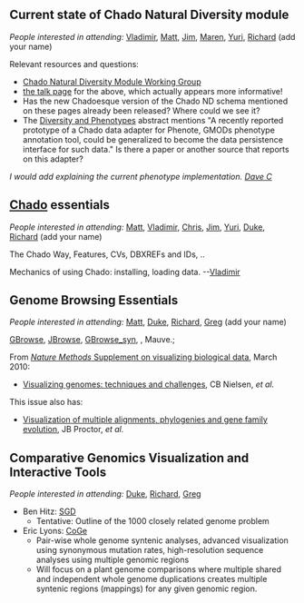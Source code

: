 ==Current state of Chado Natural Diversity module==

''People interested in attending:'' [[User:Vg34|Vladimir]], [[User:diapriid@gmail.com|Matt]], [[User:balhoff@nescent.org|Jim]],  [[User:friesen@usc.edu|Maren]],  [[User:ybendana@usc.edu|Yuri]], [[User:rdhayes@lbl.gov|Richard]] (add your name)

Relevant resources and questions:  
* [http://gmod.org/wiki/Chado_Natural_Diversity_Module_Working_Group Chado Natural Diversity Module Working Group] 
* [http://gmod.org/wiki/Talk:Chado_Natural_Diversity_Module_Working_Group the talk page] for the above, which actually appears more informative! 
* Has the new Chadoesque version of the Chado ND schema mentioned on these pages already been released?  Where could we see it?
* The [[Diversity and Phenotypes]] abstract mentions "A recently reported prototype of a Chado data adapter for Phenote, GMODs phenotype annotation tool, could be generalized to become the data persistence interface for such data."  Is there a paper or another source that reports on this adapter?

''I would add explaining the current phenotype implementation.  [[User:Dpc13|Dave C]]''

== [[gmod:Chado|Chado]] essentials ==

''People interested in attending:'' [[User:diapriid@gmail.com|Matt]], [[User:Vg34|Vladimir]], [[User:cjfields@illinois.edu|Chris]], [[User:balhoff@nescent.org|Jim]], [[User:ybendana@usc.edu|Yuri]], [[User:jonathan@leto.net|Duke]], [[User:rdhayes@lbl.gov|Richard]] (add your name)

The Chado Way, Features, CVs, DBXREFs and IDs, ..

Mechanics of using Chado: installing, loading data. --[[User:Vg34|Vladimir]]

== Genome Browsing Essentials ==

''People interested in attending:'' [[User:diapriid@gmail.com|Matt]], [[User:jonathan@leto.net|Duke]], [[User:rdhayes@lbl.gov|Richard]], [[User:greg@ebi.ac.uk|Greg]] (add your name)

[[gmod:GBrowse|GBrowse]], [[gmod:JBrowse|JBrowse]], [[gmod:GBrowse_syn|GBrowse_syn]], {{CoGeLink|CoGe}}, Mauve.; 

From [http://www.nature.com/nmeth/journal/v7/n3s/index.html ''Nature Methods'' Supplement on visualizing biological data], March 2010:
* [http://www.nature.com/nmeth/journal/v7/n3s/abs/nmeth.1422.html Visualizing genomes: techniques and challenges], CB Nielsen, ''et al.''

This issue also has:
* [http://www.nature.com/nmeth/journal/v7/n3s/abs/nmeth.1434.html Visualization of multiple alignments, phylogenies and gene family evolution], JB Proctor, ''et al.''

== Comparative Genomics Visualization and Interactive Tools == 

''People interested in attending:'' [[User:jonathan@leto.net|Duke]], [[User:rdhayes@lbl.gov|Richard]], [[User:greg@ebi.ac.uk|Greg]]



*Ben Hitz: [http://www.yeastgenome.org/ SGD]
**Tentative:  Outline of the 1000 closely related genome problem
*Eric Lyons: [http://genomevolution.org/ CoGe]
**Pair-wise whole genome syntenic analyses, advanced visualization using synonymous mutation rates, high-resolution sequence analyses using multiple genomic regions
**Will focus on a plant genome comparisons where multiple shared and independent whole genome duplications creates multiple syntenic regions (mappings) for any given genomic region.